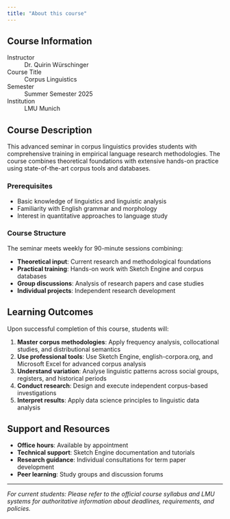 ```yaml
---
title: "About this course"
---
```


## Course Information


Instructor
: Dr. Quirin Würschinger

Course Title
: Corpus Linguistics  

Semester
: Summer Semester 2025

Institution
: LMU Munich  


## Course Description

This advanced seminar in corpus linguistics provides students with comprehensive training in empirical language research methodologies. The course combines theoretical foundations with extensive hands-on practice using state-of-the-art corpus tools and databases.

### Prerequisites

- Basic knowledge of linguistics and linguistic analysis
- Familiarity with English grammar and morphology
- Interest in quantitative approaches to language study

### Course Structure

The seminar meets weekly for 90-minute sessions combining:

- **Theoretical input**: Current research and methodological foundations
- **Practical training**: Hands-on work with Sketch Engine and corpus databases
- **Group discussions**: Analysis of research papers and case studies
- **Individual projects**: Independent research development

## Learning Outcomes

Upon successful completion of this course, students will:

1. **Master corpus methodologies**: Apply frequency analysis, collocational studies, and distributional semantics
2. **Use professional tools**: Use Sketch Engine, english-corpora.org, and Microsoft Excel for advanced corpus analysis
3. **Understand variation**: Analyse linguistic patterns across social groups, registers, and historical periods
4. **Conduct research**: Design and execute independent corpus-based investigations
5. **Interpret results**: Apply data science principles to linguistic data analysis


## Support and Resources

- **Office hours**: Available by appointment
- **Technical support**: Sketch Engine documentation and tutorials
- **Research guidance**: Individual consultations for term paper development
- **Peer learning**: Study groups and discussion forums

---

*For current students: Please refer to the official course syllabus and LMU systems for authoritative information about deadlines, requirements, and policies.* 